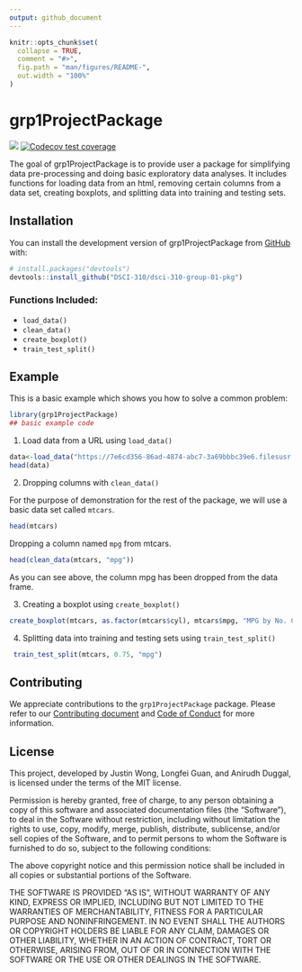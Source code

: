 ```yaml
---
output: github_document
---
```


<!-- README.md is generated from README.Rmd. Please edit that file -->

```r
knitr::opts_chunk$set(
  collapse = TRUE,
  comment = "#>",
  fig.path = "man/figures/README-",
  out.width = "100%"
)
```

# grp1ProjectPackage

<!-- badges: start -->
![](https://github.com/DSCI-310/dsci-310-group-01-pkg/actions/workflows/test-coverage.yaml/badge.svg)
[![Codecov test coverage](https://codecov.io/gh/DSCI-310/dsci-310-group-01-pkg/branch/main/graph/badge.svg)](https://app.codecov.io/gh/DSCI-310/dsci-310-group-01-pkg?branch=main)
<!-- badges: end -->

The goal of grp1ProjectPackage is to provide user a package for simplifying data pre-processing and doing basic exploratory data analyses. It includes functions for loading data from an html, removing certain columns from a data set, creating boxplots, and splitting data into training and testing sets.

## Installation

You can install the development version of grp1ProjectPackage from [GitHub](https://github.com/) with:

``` r
# install.packages("devtools")
devtools::install_github("DSCI-310/dsci-310-group-01-pkg")
```

### Functions Included:
- `load_data()`
- `clean_data()`
- `create_boxplot()`
- `train_test_split()`

## Example

This is a basic example which shows you how to solve a common problem:

```r
library(grp1ProjectPackage)
## basic example code
```

1. Load data from a URL using `load_data()`

```r
data<-load_data("https://7e6cd356-86ad-4874-abc7-3a69bbbc39e6.filesusr.com/ugd/c5a545_c1b17c070c984dfcb14cf1c3bb0b6e67.csv?dn=garments_worker_productivity.csv")
head(data)
```

2. Dropping columns with `clean_data()`

For the purpose of demonstration for the rest of the package, we will use a basic data set called `mtcars`. 

```r
head(mtcars)
```

Dropping a column named `mpg` from mtcars.

```r
head(clean_data(mtcars, "mpg"))
```

As you can see above, the column mpg has been dropped from the data frame.

3. Creating a boxplot using `create_boxplot()`

```r
create_boxplot(mtcars, as.factor(mtcars$cyl), mtcars$mpg, "MPG by No. Cylinders", "No. Cylinders", "mpg")
```

4. Splitting data into training and testing sets using `train_test_split()`

```r
 train_test_split(mtcars, 0.75, "mpg")
```

## Contributing

We appreciate contributions to the `grp1ProjectPackage` package. Please refer to our [Contributing document](https://github.com/jw327/dsci-310-group-01-pkg/blob/main/CONTRIBUTING.md) and [Code of Conduct](https://github.com/jw327/dsci-310-group-01-pkg/blob/main/CODE_OF_CONDUCT.md) for more information.

## License

This project, developed by Justin Wong, Longfei Guan, and Anirudh Duggal, is licensed under the terms of the MIT license.

Permission is hereby granted, free of charge, to any person obtaining a copy of this software and associated documentation files (the "Software"), to deal in the Software without restriction, including without limitation the rights to use, copy, modify, merge, publish, distribute, sublicense, and/or sell copies of the Software, and to permit persons to whom the Software is furnished to do so, subject to the following conditions:

The above copyright notice and this permission notice shall be included in all copies or substantial portions of the Software.

THE SOFTWARE IS PROVIDED "AS IS", WITHOUT WARRANTY OF ANY KIND, EXPRESS OR IMPLIED, INCLUDING BUT NOT LIMITED TO THE WARRANTIES OF MERCHANTABILITY, FITNESS FOR A PARTICULAR PURPOSE AND NONINFRINGEMENT. IN NO EVENT SHALL THE AUTHORS OR COPYRIGHT HOLDERS BE LIABLE FOR ANY CLAIM, DAMAGES OR OTHER LIABILITY, WHETHER IN AN ACTION OF CONTRACT, TORT OR OTHERWISE, ARISING FROM, OUT OF OR IN CONNECTION WITH THE SOFTWARE OR THE USE OR OTHER DEALINGS IN THE SOFTWARE.
